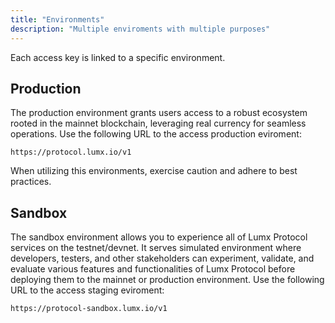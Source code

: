 ```yaml
---
title: "Environments"
description: "Multiple enviroments with multiple purposes"
---
```


Each access key is linked to a specific environment.

## Production

The production environment grants users access to a robust ecosystem rooted in the mainnet blockchain, leveraging real currency for seamless operations. Use the following URL to the access production eviroment:

```
https://protocol.lumx.io/v1
```

<Warning>

When utilizing this environments, exercise caution and adhere to best practices.

</Warning>

## Sandbox

The sandbox environment allows you to experience all of Lumx Protocol services on the testnet/devnet. It serves simulated environment where developers, testers, and other stakeholders can experiment, validate, and evaluate various features and functionalities of Lumx Protocol before deploying them to the mainnet or production environment. Use the following URL to the access staging eviroment:

```
https://protocol-sandbox.lumx.io/v1
```
